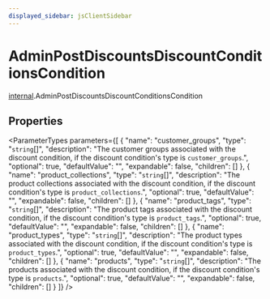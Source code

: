 ```yaml
---
displayed_sidebar: jsClientSidebar
---
```



# AdminPostDiscountsDiscountConditionsCondition

[internal](../../modules/internal.mdx).AdminPostDiscountsDiscountConditionsCondition

## Properties

<ParameterTypes parameters={[
  {
    "name": "customer_groups",
    "type": "`string`[]",
    "description": "The customer groups associated with the discount condition, if the discount condition's type is `customer_groups`.",
    "optional": true,
    "defaultValue": "",
    "expandable": false,
    "children": []
  },
  {
    "name": "product_collections",
    "type": "`string`[]",
    "description": "The product collections associated with the discount condition, if the discount condition's type is `product_collections`.",
    "optional": true,
    "defaultValue": "",
    "expandable": false,
    "children": []
  },
  {
    "name": "product_tags",
    "type": "`string`[]",
    "description": "The product tags associated with the discount condition, if the discount condition's type is `product_tags`.",
    "optional": true,
    "defaultValue": "",
    "expandable": false,
    "children": []
  },
  {
    "name": "product_types",
    "type": "`string`[]",
    "description": "The product types associated with the discount condition, if the discount condition's type is `product_types`.",
    "optional": true,
    "defaultValue": "",
    "expandable": false,
    "children": []
  },
  {
    "name": "products",
    "type": "`string`[]",
    "description": "The products associated with the discount condition, if the discount condition's type is `products`.",
    "optional": true,
    "defaultValue": "",
    "expandable": false,
    "children": []
  }
]} />
